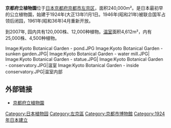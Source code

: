 '''京都府立植物園'''位于[[日本|日本]][[京都府|京都府]][[京都市|京都市]][[左京区|左京区]]，面积240,000m²。是日本最初早的公立植物園，始建于1924年(大正13年)1月1日。1946年(昭和21年)被联合国军占领后闭园，1961年(昭和36年)4月重新开放。

到2007年, 园内共有120,000株、12,000种植物。[[温室|温室]]面积4,612m²，内有25,000株、4,500种植物。

<gallery>
Image:Kyoto Botanical Garden - pond.JPG
Image:Kyoto Botanical Garden - sunken garden.JPG|
Image:Kyoto Botanical Garden - water mill.JPG|
Image:Kyoto Botanical Garden - statue.JPG|
Image:Kyoto Botanical Garden - conservatory.JPG|温室
Image:Kyoto Botanical Garden - inside conservatory.JPG|温室内部
</gallery>

==外部链接==
* {{ja icon}}[http://www.pref.kyoto.jp/plant/ 京都府立植物園] {{Wayback|url=http://www.pref.kyoto.jp/plant/ |date=20210126180234 }} 

{{Commonscat|Kyoto Botanical Garden}}
{{日本植物园}}
{{Authority control}}
[[Category:日本植物园|Category:日本植物园]]
[[Category:左京區|Category:左京區]]
[[Category:京都市博物館|Category:京都市博物館]]
[[Category:1924年日本建立|Category:1924年日本建立]]